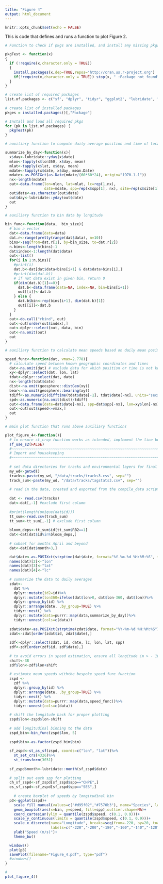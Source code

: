```yaml
---
title: "Figure 4"
output: html_document
---
```


```r
knitr::opts_chunk$set(echo = FALSE)
```


This is code that defines and runs a function to plot Figure 2. 
```r
# Function to check if pkgs are installed, and install any missing pkgs

pkgTest <- function(x)
{
  if (!require(x,character.only = TRUE))
  {
    install.packages(x,dep=TRUE,repos='http://cran.us.r-project.org')
    if(!require(x,character.only = TRUE)) stop(x, " :Package not found")
  }
}

# create list of required packages
list.of.packages <- c("sf", "dplyr", "tidyr", "ggplot2", "lubridate", "geosphere") 
                      
# create list of installed packages
pkges = installed.packages()[,"Package"]

# Install and load all required pkgs
for (pk in list.of.packages) {
  pkgTest(pk)
}

```

```r

# auxiliary function to compute daily average position and time of locatoin estimates

summarize_by_day<-function(x){
  x$day<-lubridate::yday(x$date)
  mlon<-tapply(x$lon360, x$day, mean)
  mlat<-tapply(x$lat, x$day, mean)
  mdate<-tapply(x$date, x$day, mean.Date)
  mdate<-as.POSIXct(as.Date(mdate/(60*60*24), origin="1970-1-1"))
  nx<-length(mdate)
  out<-data.frame(lon=mlon, lat=mlat, lc=rep(1,nx), 
                  date=mdate, spp=rep(x$spp[1], nx), site=rep(x$site[1],nx))
  out$date<-as.character(out$date)
  out$day<-lubridate::yday(out$date)
  out
}

# auxiliary function to bin data by longitude

bin_func<-function(data,  bin_size){
  # bin a vector
  dat<-data.frame(data=data)
  dat.r<-range(pretty(range(dat$data), n=10))
  bins<-seq(from=dat.r[1], by=bin_size, to=dat.r[2])
  n.bins<-length(bins)-1
  dat$index<-1:length(dat$data)
  out<-list()
  for(i in 1:n.bins){
    #print(i)
    dat.b<-dat[dat$data<bins[i+1] & dat$data>bins[i],]
    #print(dim(dat.b))
    # if not data exist in given bin, return 0
    if(dim(dat.b)[1]==0){
      dat.b<-data.frame(data=NA, index=NA, bin=bins[i+1])
      out[[i]]<-dat.b
    } else {
      dat.b$bin<-rep(bins[i+1], dim(dat.b)[1])
      out[[i]]<-dat.b
    }
  }
  out<-do.call("rbind", out)
  out<-out[order(out$index),]
  out<-dplyr::select(out, data, bin)
  out<-na.omit(out)
  out
}

# auxiliary function to calculate mean speeds based on daily mean positions and times

speed_func<-function(dat, vmax=2.778){
  # calculate speed between known geographic coordinates and times
  dat<-na.omit(dat) # exclude data for which position or time is not known
  xy<-dplyr::select(dat, lon, lat)
  tdat<-dplyr::select(dat, date)
  nx<-length(tdat$date)
  dist<-na.omit(geosphere::distGeo(xy))
  bear<-na.omit(geosphere::bearing(xy))
  tdiff<-as.numeric(difftime(tdat$date[-1], tdat$date[-nx], units="secs"))
  spd<-as.numeric(na.omit(dist)/tdiff)
  out<-data.frame(date=dat$date[-nx], spp=dat$spp[-nx], lon=xy$lon[-nx], lat=xy$lat[-nx], dist=dist, time=tdiff, bear=bear, speed=spd)
  out<-out[out$speed<=vmax,]
  out
}

# main plot function that runs above auxiliary functions

plot_figure_4<-function(){
  # to ensure st_crop function works as intended, implement the line below for now (github.com advice 10/3/2022)
  sf_use_s2(FALSE)
  #~~~~~~~~~~~~~~~~~~~~~~~~~~~~~~~~~~~~~~~~~~~~~~~~~~~~~~~~~~~~~~~~~~~~~~~~~~~~~~~~
  # Import and housekeeping
  #~~~~~~~~~~~~~~~~~~~~~~~~~~~~~~~~~~~~~~~~~~~~~~~~~~~~~~~~~~~~~~~~~~~~~~~~~~~~~~~
 
  # set data directories for tracks and environmental layers for final plot
  my_wd<-getwd()
  tracks<-paste(my_wd, "/data/tracks/tracks3.csv", sep="")
  track_sum<-paste(my_wd, "/data/tracks/tagstats3.csv", sep="")
  
  # read in the data, created and exported from the compile_data script
  
  dat <- read.csv(tracks)
  dat<-dat[,-1] #exclude first column
  
  #print(length(unique(dat$id)))
  tt_sum<-read.csv(track_sum)
  tt_sum<-tt_sum[,-1] # exclude first column
  
  bloom_deps<-tt_sum$id[tt_sum$RB2==1]
  dat<-dat[dat$id%in%bloom_deps,]
  
  # subset for months April and beyond
  dat<-dat[dat$month>3,]

  dat$date<-as.POSIXct(strptime(dat$date, format="%Y-%m-%d %H:%M:%S", tz="GMT"))
  names(dat)[2]<-"lon"
  names(dat)[3]<-"lat"
  names(dat)[4]<-"lc"
 
  # summarize the data to daily averages
  zdat<-
    dat %>% 
    dplyr::mutate(id2=id)%>%
    dplyr::mutate(lon360=ifelse(dat$lon>0, dat$lon-360, dat$lon))%>%
    dplyr::group_by(id) %>%
    dplyr::arrange(date, .by_group=TRUE) %>% 
    tidyr::nest() %>%
    dplyr::mutate(data=purrr::map(data,summarize_by_day))%>%
    tidyr::unnest(cols=c(data))
  
  zdat$date<-as.POSIXct(strptime(zdat$date, format="%Y-%m-%d %H:%M:%S"))
  zdat<-zdat[order(zdat$id, zdat$date),]
  
  zdf<-dplyr::select(zdat, id, date, lc, lon, lat, spp)
  zdf<-zdf[order(zdf$id, zdf$date),]
  
  # to avoid errors in speed estimation, ensure all longitude in > - 180
  shift<-38
  zdf$lon<-zdf$lon+shift
  
  # estimate mean speeds withthe bespoke speed_func function
  zspd <-
    zdf %>% 
    dplyr::group_by(id) %>%
    dplyr::arrange(date, .by_group=TRUE) %>% 
    tidyr::nest() %>%
    dplyr::mutate(data=purrr::map(data,speed_func))%>%
    tidyr::unnest(cols=c(data))
  
  # shift the longitude back for proper plotting
  zspd$lon<-zspd$lon-shift
  
  # add longitudinal binning to the data
  zspd_bin<-bin_func(zspd$lon, 5)
  
  zspd$bin<-as.factor(zspd_bin$bin)
  
  sf_zspd<-st_as_sf(zspd, coords=c("lon", "lat"))%>%
    st_set_crs(4326)%>%
    st_transform(3031)
  
  sf_zspd$month<-lubridate::month(sf_zspd$date)
  
  # split out each spp for plotting
  ch_sf_zspd<-sf_zspd[sf_zspd$spp=="CHPE",]
  es_sf_zspd<-sf_zspd[sf_zspd$spp=="SES",]
  
    # create boxplot of speeds by longitudinal bin
  p3<-ggplot(zspd)+
    scale_fill_manual(values=c("#d95f02","#7570b3"), name="Species", labels=c("Chinstrap", "Elephant seal"))+
    geom_boxplot(aes(x=bin, y=speed, fill=spp),outlier.shape=NA)+
    coord_cartesian(ylim = quantile(zspd$speed, c(0.1, 0.9)))+
    scale_y_continuous(limits = quantile(zspd$speed, c(0.1, 0.9)))+
    scale_x_discrete(name="Longitude", breaks=seq(from=-220, by=20, to=-60), 
                     labels=c("-220","-200","-180","-160","-140","-120","-100","-80","-60"))+
    ylab("Speed (m/s)")+
    theme_bw()  

  windows()
  plot(p3)
  savePlot(filename="Figure_4.pdf", type="pdf")
  #windows()
}
```  

``` r
#
plot_figure_4()
```